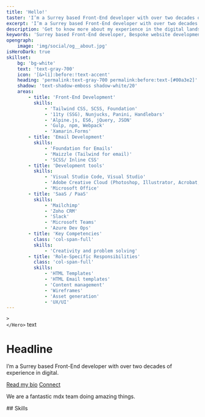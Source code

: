 ```yaml
---
title: 'Hello!'
taster: 'I’m a Surrey based Front-End developer with over two decades of experience in digital.'
excerpt: 'I’m a Surrey based Front-End developer with over two decades of experience in digital.'
description: 'Get to know more about my experience in the digital landscape, how I keep my skills sharp, and the methods I prefer to use to produce my best work.'
keywords: 'Surrey based Front-End developer, Bespoke website development, HTML, CSS, Creative development, The Great Outdoors, Balance and wellbeing'
opengraph:
    image: 'img/social/og__about.jpg'
isHeroDark: true
skillset:
    bg: 'bg-white'
    text: 'text-gray-700'
    icon: '[&>li]:before:!text-accent'
    heading: 'permalink:text-gray-700 permalink:before:text-[#00a3e2]'
    shadow: 'text-shadow-emboss shadow-white/20'
    areas:
        - title: 'Front-End Development'
          skills:
              - 'Tailwind CSS, SCSS, Foundation'
              - '11ty (SSG), Nunjucks, Panini, Handlebars'
              - 'Alpine.js, ES6, jQuery, JSON'
              - 'Gulp, npm, Webpack'
              - 'Xamarin.Forms'
        - title: 'Email Development'
          skills:
              - 'Foundation for Emails'
              - 'Maizzle (Tailwind for email)'
              - 'SCSS/ Inline CSS'
        - title: 'Development tools'
          skills:
              - 'Visual Studio Code, Visual Studio'
              - 'Adobe Creative Cloud (Photoshop, Illustrator, Acrobat, Lightroom)'
              - 'Microsoft Office'
        - title: 'SaaS / PaaS'
          skills:
              - 'Mailchimp'
              - 'Zoho CRM'
              - 'Slack'
              - 'Microsoft Teams'
              - 'Azure Dev Ops'
        - title: 'Key Competencies'
          class: 'col-span-full'
          skills:
              - 'Creativity and problem solving'
        - title: 'Role-Specific Responsibilities'
          class: 'col-span-full'
          skills:
              - 'HTML Templates'
              - 'HTML Email templates'
              - 'Content management'
              - 'Wireframes'
              - 'Asset generation'
              - 'UX/UI'
---
```



<PageLayout>
  <slot name="header" slot="header" >
    <Hero
        isHeroDark={frontmatter.isHeroDark}
        bg="bg-red-600"
        slot="header"
        x-data="{ shown: false }"
        mode="yellow"
        
    >
    </Hero>
  </slot>
  

<slot name="main">
        <GridImage>
        text
        <slot name="copy">
        <h1 id="headline" class="relative text-4xl/normal text-shadow-headline lg:text-7xl/none">Headline</h1>
        <div class="rte mt-4 max-w-prose md:mt-6">
            <p class="text-xl font-medium lg:text-2xl 2xl:text-3xl">I’m a Surrey based Front-End developer with over two decades of experience in digital.</p>
            <p class="flex flex-row gap-2">
                <a href="#main-content" class="btn btn--secondary btn--icon inline-flex transform duration-300">Read my bio<i class="fa-regular fa-circle-down animate-nudge-down"></i></a>
                <a href="/connect" class="btn btn--outline transform duration-300">Connect</a>
            </p>
        </div>
        </slot>
        </GridImage>
<p>We are a fantastic mdx team doing amazing things.</p>
<Skills skillset={frontmatter.skillset} >
## Skills
</Skills>
</slot>

</PageLayout>
